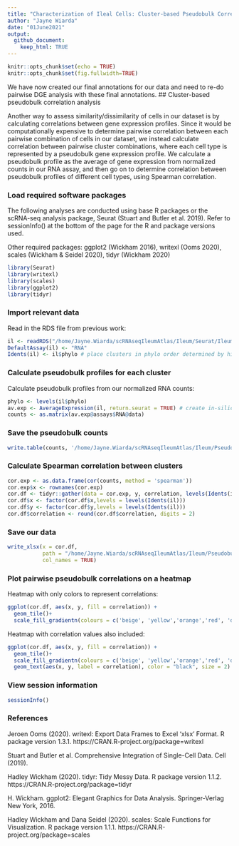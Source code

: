 ```yaml
---
title: "Characterization of Ileal Cells: Cluster-based Pseudobulk Correlation Analysis"
author: "Jayne Wiarda"
date: "01June2021"
output: 
  github_document: 
    keep_html: TRUE
---
```


```r
knitr::opts_chunk$set(echo = TRUE)
knitr::opts_chunk$set(fig.fullwidth=TRUE)
```

We have now created our final annotations for our data and need to re-do pairwise DGE analysis with these final annotations.
## Cluster-based pseudobulk correlation analysis

Another way to assess similarity/dissimilarity of cells in our dataset is by calculating correlations between gene expression profiles. Since it would be computationally expensive to determine pairwise correlation between each pairwise combination of cells in our dataset, we instead calculate correlation between pairwise cluster combinations, where each cell type is represented by a pseudobulk gene expression profile. We calculate a pseudobulk profile as the average of gene expression from normalized counts in our RNA assay, and then go on to determine correlation between pseudobulk profiles of different cell types, using Spearman correlation.

### Load required software packages

The following analyses are conducted using base R packages or the scRNA-seq analysis package, Seurat (Stuart and Butler et al. 2019). Refer to sessionInfo() at the bottom of the page for the R and package versions used.

Other required packages: ggplot2 (Wickham 2016), writexl (Ooms 2020), scales (Wickham & Seidel 2020), tidyr (Wickham 2020)

```r
library(Seurat)  
library(writexl)        
library(scales)
library(ggplot2)
library(tidyr)
```

### Import relevant data 

Read in the RDS file from previous work:

```r
il <- readRDS("/home/Jayne.Wiarda/scRNAseqIleumAtlas/Ileum/Seurat/IleumAtlasAll.rds") 
DefaultAssay(il) <- "RNA"
Idents(il) <- il$phylo # place clusters in phylo order determined by hierarchical clustering analysis
```

### Calculate pseudobulk profiles for each cluster

Calculate pseudobulk profiles from our normalized RNA counts:

```r
phylo <- levels(il$phylo)
av.exp <- AverageExpression(il, return.seurat = TRUE) # create in-silico bulk RNA-seq dataset for each sample
counts <- as.matrix(av.exp@assays$RNA@data)
```

### Save the pseudobulk counts

```r
write.table(counts, '/home/Jayne.Wiarda/scRNAseqIleumAtlas/Ileum/Pseudobulk/AllCells_FINALannot_Pseudobulk_AvGeneCounts.xlsx')
```

### Calculate Spearman correlation between clusters

```r
cor.exp <- as.data.frame(cor(counts, method = 'spearman'))
cor.exp$x <- rownames(cor.exp)
cor.df <- tidyr::gather(data = cor.exp, y, correlation, levels(Idents(il)))
cor.df$x <- factor(cor.df$x,levels = levels(Idents(il)))
cor.df$y <- factor(cor.df$y,levels = levels(Idents(il)))
cor.df$correlation <- round(cor.df$correlation, digits = 2)
```

### Save our data

```r
write_xlsx(x = cor.df, 
           path = "/home/Jayne.Wiarda/scRNAseqIleumAtlas/Ileum/Pseudobulk/AllCells_FINALannot_Pairwise_Pseudobulk_SpearmanCorrelation.xlsx",
           col_names = TRUE)
```

### Plot pairwise pseudobulk correlations on a heatmap

Heatmap with only colors to represent correlations:

```r
ggplot(cor.df, aes(x, y, fill = correlation)) +
  geom_tile()+
  scale_fill_gradientn(colours = c('beige', 'yellow','orange','red', 'darkred'), oob = squish, limits = c(min(cor.df$correlation), 1))
```

Heatmap with correlation values also included:

```r
ggplot(cor.df, aes(x, y, fill = correlation)) +
  geom_tile()+
  scale_fill_gradientn(colours = c('beige', 'yellow','orange','red', 'darkred'))+ 
  geom_text(aes(x, y, label = correlation), color = "black", size = 2)
```

### View session information

```r
sessionInfo()
```

### References

Jeroen Ooms (2020). writexl: Export Data Frames to Excel 'xlsx' Format. R package version 1.3.1. https://CRAN.R-project.org/package=writexl
  
Stuart and Butler et al. Comprehensive Integration of Single-Cell Data. Cell (2019).

Hadley Wickham (2020). tidyr: Tidy Messy Data. R package version 1.1.2. https://CRAN.R-project.org/package=tidyr

H. Wickham. ggplot2: Elegant Graphics for Data Analysis. Springer-Verlag New York, 2016.

Hadley Wickham and Dana Seidel (2020). scales: Scale Functions for Visualization. R package version 1.1.1. https://CRAN.R-project.org/package=scales
